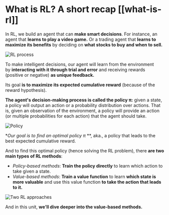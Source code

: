 # What is RL? A short recap [[what-is-rl]]

In RL, we build an agent that can **make smart decisions**. For instance, an agent that **learns to play a video game.** Or a trading agent that **learns to maximize its benefits** by deciding on **what stocks to buy and when to sell.**

<img src="https://huggingface.co/datasets/huggingface-deep-rl-course/course-images/resolve/main/en/unit3/rl-process.jpg" alt="RL process"/>


To make intelligent decisions, our agent will learn from the environment by **interacting with it through trial and error** and receiving rewards (positive or negative) **as unique feedback.**

Its goal **is to maximize its expected cumulative reward** (because of the reward hypothesis).

**The agent's decision-making process is called the policy π:** given a state, a policy will output an action or a probability distribution over actions. That is, given an observation of the environment, a policy will provide an action (or multiple probabilities for each action) that the agent should take.

<img src="https://huggingface.co/datasets/huggingface-deep-rl-course/course-images/resolve/main/en/unit3/policy.jpg" alt="Policy"/>

**Our goal is to find an optimal policy π* **, aka., a policy that leads to the best expected cumulative reward.

And to find this optimal policy (hence solving the RL problem), there **are two main types of RL methods**:

- *Policy-based methods*: **Train the policy directly** to learn which action to take given a state.
- *Value-based methods*: **Train a value function** to learn **which state is more valuable** and use this value function **to take the action that leads to it.**

<img src="https://huggingface.co/datasets/huggingface-deep-rl-course/course-images/resolve/main/en/unit3/two-approaches.jpg" alt="Two RL approaches"/>

And in this unit, **we'll dive deeper into the value-based methods.**
